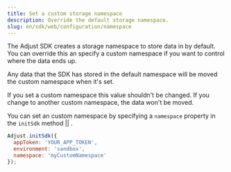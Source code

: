 ```yaml
---
title: Set a custom storage namespace
description: Override the default storage namespace.
slug: en/sdk/web/configuration/namespace
---
```



The Adjust SDK creates a storage namespace to store data in by default. You can override this an specify a custom namespace if you want to control where the data ends up.

Any data that the SDK has stored in the default namespace will be moved the custom namespace when it's set.

<Callout type="warning">

If you set a custom namespace this value shouldn't be changed. If you change to another custom namespace, the data won't be moved.

</Callout>

You can set an custom namespace by specifying a `namespace` property in the <Tooltip>`initSdk` method || <InitSdk /></Tooltip>.

```js {4}
Adjust.initSdk({
  appToken: 'YOUR_APP_TOKEN',
  environment: 'sandbox',
  namespace: 'myCustomNamespace'
});
```
